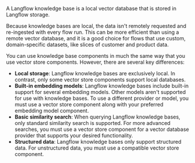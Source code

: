 A Langflow knowledge base is a local vector database that is stored in Langflow storage.

Because knowledge bases are local, the data isn't remotely requested and re-ingested with every flow run.
This can be more efficient than using a remote vector database, and it is a good choice for flows that use custom, domain-specific datasets, like slices of customer and product data.

You can use knowledge base components in much the same way that you use vector store components.
However, there are several key differences:

* **Local storage**: Langflow knowledge bases are exclusively local.
In contrast, only some vector store components support local databases.
* **Built-in embedding models**: Langflow knowledge bases include built-in support for several embedding models.
Other models aren't supported for use with knowledge bases.
To use a different provider or model, you must use a vector store component along with your preferred embedding model component.
* **Basic similarity search**: When querying Langflow knowledge bases, only standard similarity search is supported.
For more advanced searches, you must use a vector store component for a vector database provider that supports your desired functionality.
* **Structured data**: Langflow knowledge bases only support structured data.
For unstructured data, you must use a compatible vector store component.